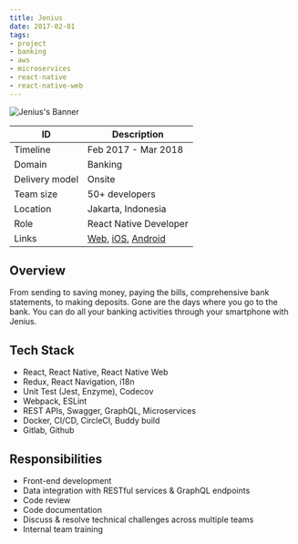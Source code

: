 ```yaml
---
title: Jenius
date: 2017-02-01
tags:
- project
- banking
- aws
- microservices
- react-native
- react-native-web
---
```


![Jenius's Banner](./banner.png)

ID | Description
---|------------
Timeline | Feb 2017 - Mar 2018
Domain | Banking
Delivery model | Onsite
Team size | 50+ developers
Location | Jakarta, Indonesia
Role | React Native Developer
Links | [Web](https://www.jenius.com/), [iOS](https://apps.apple.com/id/app/jenius/id1079340119), [Android](https://play.google.com/store/apps/details?id=com.btpn.dc&hl=en&gl=US)

## Overview
From sending to saving money, paying the bills, comprehensive bank statements, to making deposits. Gone are the days where you go to the bank. You can do all your banking activities through your smartphone with Jenius.


## Tech Stack
- React, React Native, React Native Web
- Redux, React Navigation, i18n
- Unit Test (Jest, Enzyme), Codecov
- Webpack, ESLint
- REST APIs, Swagger, GraphQL, Microservices
- Docker, CI/CD, CircleCI, Buddy build
- Gitlab, Github

## Responsibilities
- Front-end development
- Data integration with RESTful services & GraphQL endpoints
- Code review
- Code documentation
- Discuss & resolve technical challenges across multiple teams
- Internal team training

